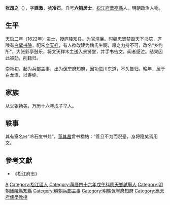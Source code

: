 {{明清人物信息框
| 姓名 = 張昂之
| 原名 =
| 圖片名稱= 張昂之.jpg
| 圖片大小 = 300px
| 圖片說明 = 《松江邦彦图》之張昂之像
| 最高職務 = 四川川東道
| 國家 = 大明
| 爵位 =
| 籍貫 = [[南直隸|南直隸]][[松江府|松江府]][[華亭縣_(唐朝)|華亭縣]]
| 族裔 = 漢族
| 旗籍 = 
| 字號 = 字匪激，號冷石，自號六銷居士
| 室名 = 
| 諡號 = 
| 出生日期 = 生年不詳
| 出生地點 = 
| 逝世日期 = 卒年不詳
| 逝世地點 = 
| 墓葬 =
| 配偶 =
| 親屬 = 
*曾祖[[张承宪|张承宪]]，嘉靖二十三年甲辰进士
*弟崇禎十六年進士[[張翂之|張翂之]]
| 出身 = 
*天啓二年壬戌科同進士出身
| 經歷 = 
| 著作 =
}}
'''张昂之'''（{{bd|？||？||}}），字'''匪激'''，號'''冷石'''，自号'''六销居士'''，[[松江府|松江府]][[華亭縣_(唐朝)|華亭縣]]人。明朝政治人物。

==生平==
天启二年（1622年）进士，授[[庐陵县|庐陵]]知县。为官清廉。时[[魏忠贤|魏忠贤]]禁毁天下[[书院|书院]]，庐陵有[[白鹭书院|白鹭书院]]，祀宋[[文天祥|文天祥]]，有人欲改建为魏氏生祠，昂之力持不可，改名“乡约所”，大张彩亭鼓乐，将文天祥木主送入景贤堂，并手书告文，闻者感泣。结果因此被劾，削籍归。

崇祯初，起为兵部主事，出为[[保宁府|保宁府]]知府，因功进川东道，不久告归。晚年，居于白龙潭，以寿终。

== 家族 ==
从父张扬美，万历十六年戊子举人。

==轶事==
其有室名曰“冷石庋书处”，[[董其昌|董其昌]]曾书楹帖：“善且不为而况恶，身将隐矣焉用文。

==參考文獻==
*《松江府志》

{{start box}}
{{s-off}}
{{s-before|[[施承緒|施承緒]]}}
{{s-title|明朝應天府教授|崇禎年間}}
{{s-after|[[駱天閑|駱天閑]]}}
{{end box}}

{{天啓二年壬戌科殿試金榜}}

{{Authority control}}

{{DEFAULTSORT:Zhang张}}
[[Category:張姓|A]]
[[Category:松江區人|Category:松江區人]]
[[Category:萬曆四十六年戊午科應天鄉試舉人|Category:萬曆四十六年戊午科應天鄉試舉人]]
[[Category:明朝廬陵縣知縣|Category:明朝廬陵縣知縣]]
[[Category:明朝兵部主事|Category:明朝兵部主事]]
[[Category:明朝保寧府知府|Category:明朝保寧府知府]]
[[Category:應天府儒學教授|Category:應天府儒學教授]]